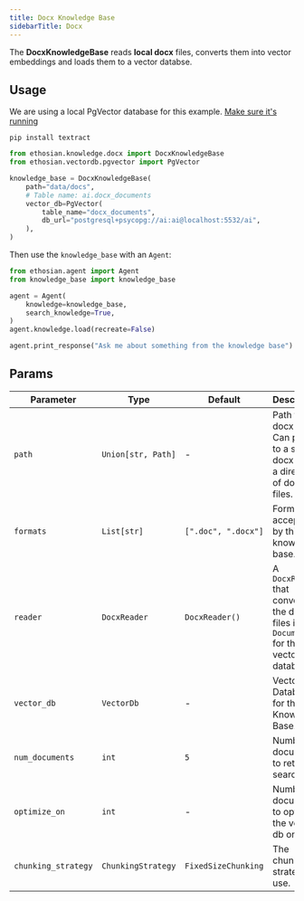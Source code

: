 ```yaml
---
title: Docx Knowledge Base
sidebarTitle: Docx
---
```


The **DocxKnowledgeBase** reads **local docx** files, converts them into vector embeddings and loads them to a vector databse.

## Usage

<Note>

We are using a local PgVector database for this example. [Make sure it's running](https://docs.ethosian.com/vectordb/pgvector)

</Note>

```shell
pip install textract
```

```python
from ethosian.knowledge.docx import DocxKnowledgeBase
from ethosian.vectordb.pgvector import PgVector

knowledge_base = DocxKnowledgeBase(
    path="data/docs",
    # Table name: ai.docx_documents
    vector_db=PgVector(
        table_name="docx_documents",
        db_url="postgresql+psycopg://ai:ai@localhost:5532/ai",
    ),
)
```

Then use the `knowledge_base` with an `Agent`:

```python
from ethosian.agent import Agent
from knowledge_base import knowledge_base

agent = Agent(
    knowledge=knowledge_base,
    search_knowledge=True,
)
agent.knowledge.load(recreate=False)

agent.print_response("Ask me about something from the knowledge base")
```

## Params

| Parameter           | Type               | Default             | Description                                                                           |
| ------------------- | ------------------ | ------------------- | ------------------------------------------------------------------------------------- |
| `path`              | `Union[str, Path]` | -                   | Path to docx files. Can point to a single docx file or a directory of docx files.     |
| `formats`           | `List[str]`        | `[".doc", ".docx"]` | Formats accepted by this knowledge base.                                              |
| `reader`            | `DocxReader`       | `DocxReader()`      | A `DocxReader` that converts the docx files into `Documents` for the vector database. |
| `vector_db`         | `VectorDb`         | -                   | Vector Database for the Knowledge Base.                                               |
| `num_documents`     | `int`              | `5`                 | Number of documents to return on search.                                              |
| `optimize_on`       | `int`              | -                   | Number of documents to optimize the vector db on.                                     |
| `chunking_strategy` | `ChunkingStrategy` | `FixedSizeChunking`   | The chunking strategy to use.                                                         |
